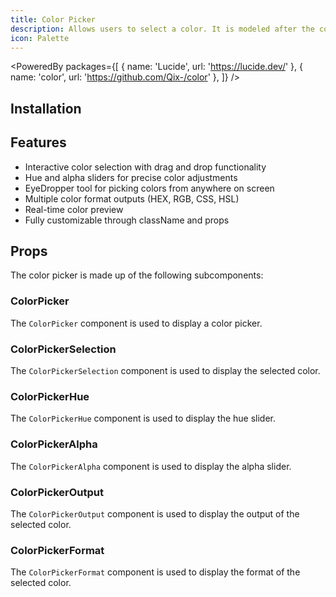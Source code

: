 ```yaml
---
title: Color Picker
description: Allows users to select a color. It is modeled after the color picker in Figma, considered to be best in class.
icon: Palette
---
```


<PoweredBy packages={[
  { name: 'Lucide', url: 'https://lucide.dev/' },
  { name: 'color', url: 'https://github.com/Qix-/color' },
]} />

<Preview path="color-picker" />

## Installation

<Installer packageName="color-picker" />

## Features

- Interactive color selection with drag and drop functionality
- Hue and alpha sliders for precise color adjustments
- EyeDropper tool for picking colors from anywhere on screen
- Multiple color format outputs (HEX, RGB, CSS, HSL)
- Real-time color preview
- Fully customizable through className and props

## Props

The color picker is made up of the following subcomponents:

### ColorPicker

The `ColorPicker` component is used to display a color picker.

<AutoTypeTable path="node_modules/@repo/color-picker/index.tsx" name="ColorPickerProps" />

### ColorPickerSelection

The `ColorPickerSelection` component is used to display the selected color.

<AutoTypeTable path="node_modules/@repo/color-picker/index.tsx" name="ColorPickerSelectionProps" />

### ColorPickerHue

The `ColorPickerHue` component is used to display the hue slider.

<AutoTypeTable path="node_modules/@repo/color-picker/index.tsx" name="ColorPickerHueProps" />

### ColorPickerAlpha

The `ColorPickerAlpha` component is used to display the alpha slider.

<AutoTypeTable path="node_modules/@repo/color-picker/index.tsx" name="ColorPickerAlphaProps" />

### ColorPickerOutput

The `ColorPickerOutput` component is used to display the output of the selected color.

<AutoTypeTable path="node_modules/@repo/color-picker/index.tsx" name="ColorPickerOutputProps" />

### ColorPickerFormat

The `ColorPickerFormat` component is used to display the format of the selected color.

<AutoTypeTable path="node_modules/@repo/color-picker/index.tsx" name="ColorPickerFormatProps" />
